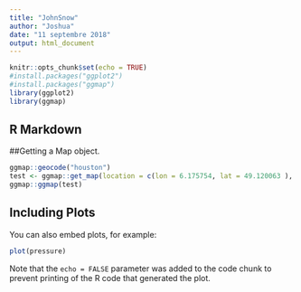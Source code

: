 ```yaml
---
title: "JohnSnow"
author: "Joshua"
date: "11 septembre 2018"
output: html_document
---
```


```r
knitr::opts_chunk$set(echo = TRUE)
#install.packages("ggplot2")
#install.packages("ggmap")
library(ggplot2)
library(ggmap)
```

## R Markdown


##Getting a Map object.
```r
ggmap::geocode("houston")
test <- ggmap::get_map(location = c(lon = 6.175754, lat = 49.120063 ), zoom = 13)
ggmap::ggmap(test)
```

## Including Plots

You can also embed plots, for example:

```r
plot(pressure)
```

Note that the `echo = FALSE` parameter was added to the code chunk to prevent printing of the R code that generated the plot.
